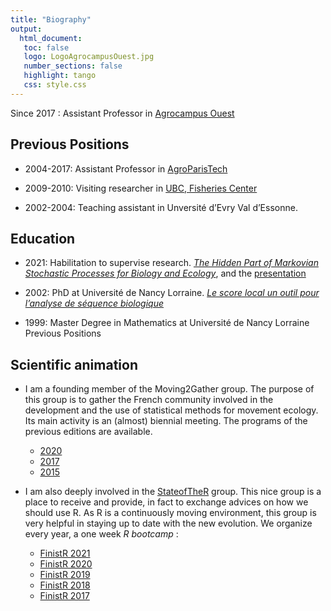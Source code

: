 ```yaml
---
title: "Biography"
output: 
  html_document:
   toc: false
   logo: LogoAgrocampusOuest.jpg
   number_sections: false
   highlight: tango
   css: style.css
---
```




Since 2017 :  Assistant Professor in 
[Agrocampus Ouest](http://www.agrocampus-ouest.fr)

## Previous Positions

- 2004-2017: Assistant Professor in  [AgroParisTech](http://www.agroparistech.fr)


- 2009-2010: Visiting researcher in [UBC, Fisheries Center](http://oceans.ubc.ca/)

- 2002-2004: Teaching assistant in Unversité d'Evry Val d'Essonne.


## Education
- 2021: Habilitation to supervise research. [*The Hidden Part of Markovian Stochastic Processes for Biology and Ecology*](MesPapiers/2021_hdr_etienne.pdf), and the [presentation](https://marieetienne.github.io/HDR/_presentation)

- 2002: PhD at Université de Nancy Lorraine. [*Le score local un outil pour l'analyse de séquence biologique* ](MesPapiers/2002_Etienne.these.pdf)

- 1999: Master Degree in Mathematics at Université de Nancy Lorraine
Previous Positions




## Scientific animation
 
- I am a founding member of the Moving2Gather group. The purpose of this group is to gather the French community involved in the development and the use of statistical methods for movement ecology. Its main activity is an (almost)  biennial meeting. The programs of the previous editions are available.  

    - [2020](https://m2g-2020.sciencesconf.org/)
    - [2017](https://m2g-2017.sciencesconf.org/)
    - [2015](https://moving2gather.sciencesconf.org/)
 
 
- I am also deeply involved in the [StateofTheR](https://stateofther.github.io/) group. This nice group is a place to receive and provide, in fact to exchange  advices on how we should use R.  As R is a continuously moving environment, this group is very helpful in staying up to date with the new evolution. We organize every year, a one week _R bootcamp_ :

    - [FinistR 2021](https://stateofther.github.io/finistR2021/) 
    - [FinistR 2020](https://stateofther.github.io/finistR2020/) 
    - [FinistR 2019](https://stateofther.github.io/finistR2019/) 
    - [FinistR 2018](https://stateofther.github.io/finistR2018/)  
    - [FinistR 2017](https://stateofther.github.io/finistR2017/)
